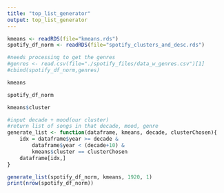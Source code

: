 ```yaml
---
title: "top_list_generator"
output: top_list_generator
---
```


```r
kmeans <- readRDS(file="kmeans.rds")
spotify_df_norm <- readRDS(file="spotify_clusters_and_desc.rds")
```
```r
#needs processing to get the genres
#genres <- read.csv(file="./spotify_files/data_w_genres.csv")[1]
#cbind(spotify_df_norm,genres)
```

```r
kmeans
```

```r
spotify_df_norm
```
```r
kmeans$cluster
```

```r
#input decade + mood(our cluster)
#return list of songs in that decade, mood, genre
generate_list <- function(dataframe, kmeans, decade, clusterChosen){
    idx = dataframe$year >= decade &
        dataframe$year < (decade+10) & 
        kmeans$cluster == clusterChosen
    dataframe[idx,]
}

generate_list(spotify_df_norm, kmeans, 1920, 1)
print(nrow(spotify_df_norm))

```

